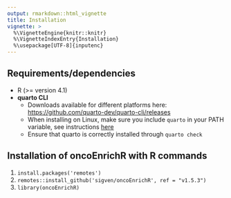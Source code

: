 ```yaml
---
output: rmarkdown::html_vignette
title: Installation
vignette: >
  %\VignetteEngine{knitr::knitr}
  %\VignetteIndexEntry{Installation}
  %\usepackage[UTF-8]{inputenc}
---
```


## Requirements/dependencies

*  R (>= version 4.1)
*  **quarto CLI**
   - Downloads available for different platforms here: [https://github.com/quarto-dev/quarto-cli/releases](https://github.com/quarto-dev/quarto-cli/releases)
   - When installing on Linux, make sure you include `quarto` in your PATH variable, see instructions [here](https://quarto.org/docs/download/tarball.html)
   - Ensure that quarto is correctly installed through `quarto check`

## Installation of oncoEnrichR with R commands

1.  `install.packages('remotes')`
2.  `remotes::install_github('sigven/oncoEnrichR', ref = "v1.5.3")`
3.  `library(oncoEnrichR)`

<br>
